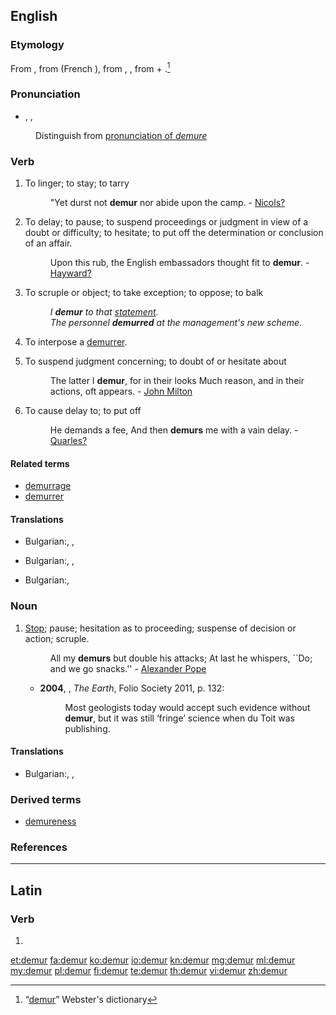 ==English==

===Etymology===
From {{etyl|xno}} {{term|demorer|lang=xno}}, from {{etyl|fro}} {{term|demorer|lang=fro}} (French {{term|demeurer}}), from {{etyl|VL.}} {{term|demoro|lang=la}}, {{etyl|la}}
{{term|demorari||to tarry|lang=la}}, from {{term|de-|lang=la}} + {{term|morari||to delay|lang=la}}.<ref>“[http://machaut.uchicago.edu/?action=search&word=demur&resource=Webster%27s&quicksearch=on demur]” Webster's dictionary</ref>

===Pronunciation===
* {{a|RP}} {{enPR|dĭmûrʹ}}, {{IPA|/dɪˈmɜː/}}, {{X-SAMPA|/dI"m3:/}}
*: {{rhymes|ɜː(r)}}
: Distinguish from [[demure#Pronunciation|pronunciation of ''demure'']]

===Verb===
{{en-verb|demur|r|ing}}

# {{intransitive|obsolete}} To linger; to stay; to tarry
#: "Yet durst not '''demur''' nor abide upon the camp. - [[Nicols?]]
# {{intransitive}} To delay; to pause; to suspend proceedings or judgment in view of a doubt or difficulty; to hesitate; to put off the determination or conclusion of an affair.
#: Upon this rub, the English embassadors thought fit to '''demur'''. - [[Hayward?]]
# {{intransitive}} To scruple or object; to take exception; to oppose; to balk
#: ''I '''demur''' to that [[statement]].''
#: ''The personnel '''demurred''' at the management's new scheme.''
# {{intransitive|legal}} To interpose a [[demurrer]].
# {{transitive|obsolete}} To suspend judgment concerning; to doubt of or hesitate about
#: The latter I '''demur''', for in their looks Much reason, and in their actions, oft appears. - [[w:John Milton|John Milton]]
# {{transitive|obsolete}} To cause delay to; to put off
#: He demands a fee, And then '''demurs''' me with a vain delay. - [[Quarles?]]

====Related terms====
* [[demurrage]]
* [[demurrer]]

====Translations====
{{trans-top|{{intransitive}} To delay; to pause; to suspend proceedings }}
* Bulgarian:,  {{t-|bg|колебая се}},  {{t+|bg|отлагам}}
{{trans-mid}}
{{trans-bottom}}

{{trans-top|{{intransitive}} To balk; to oppose.}}
* Bulgarian:,  {{t-|bg|противя се}},  {{t-|bg|опъвам се}}
{{trans-mid}}
{{trans-bottom}}

{{trans-top|{{transitive|obsolete}} To cause delay to; to put off}}
* Bulgarian:,  {{t+|bg|отлагам}}
{{trans-mid}}
{{trans-bottom}}

===Noun===
{{en-noun}}

# [[Stop]]; pause; hesitation as to proceeding; suspense of decision or action; scruple.
#: All my '''demurs''' but double his attacks; At last he whispers, ``Do; and we go snacks.'' - [[w:Alexander Pope|Alexander Pope]]
#* '''2004''', {{w|Richard Fortey}}, ''The Earth'', Folio Society 2011, p. 132:
#*: Most geologists today would accept such evidence without '''demur''', but it was still ‘fringe’ science when du Toit was publishing.

====Translations====
{{trans-top|hesitation as to proceeding; suspense of decision or action; scruple}}
* Bulgarian:,  {{t+|bg|колебание|n}},  {{t+|bg|скрупули|p}}
{{trans-mid}}
{{trans-bottom}}

===Derived terms===
* [[demureness]]

===References===
<references/>

----

==Latin==

===Verb===
{{la-verb-form|dēmur}}

# {{conjugation of|do|dō|1|p|pres|pass|sub|lang=la}}

[[et:demur]]
[[fa:demur]]
[[ko:demur]]
[[io:demur]]
[[kn:demur]]
[[mg:demur]]
[[ml:demur]]
[[my:demur]]
[[pl:demur]]
[[fi:demur]]
[[te:demur]]
[[th:demur]]
[[vi:demur]]
[[zh:demur]]